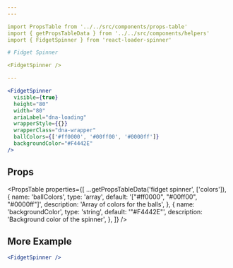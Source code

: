 ```yaml
---
---

import PropsTable from '../../src/components/props-table'
import { getPropsTableData } from '../../src/components/helpers'
import { FidgetSpinner } from 'react-loader-spinner'

# Fidget Spinner

<FidgetSpinner />

---
```


```jsx live
<FidgetSpinner
  visible={true}
  height="80"
  width="80"
  ariaLabel="dna-loading"
  wrapperStyle={{}}
  wrapperClass="dna-wrapper"
  ballColors={['#ff0000', '#00ff00', '#0000ff']}
  backgroundColor="#F4442E"
/>
```

## Props

<PropsTable
  properties={[
    ...getPropsTableData('fidget spinner', ['colors']),
    {
      name: 'ballColors',
      type: 'array',
      default: '["#ff0000", "#00ff00", "#0000ff"]',
      description: 'Array of colors for the balls',
    },
    {
      name: 'backgroundColor',
      type: 'string',
      default: '"#F4442E"',
      description: 'Background color of the spinner',
    },
  ]}
/>

## More Example

```jsx live
<FidgetSpinner />
```
